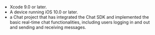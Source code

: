 <PlatformWrapper platform="ios">

- Xcode 9.0 or later.
- A device running iOS 10.0 or later.
- a Chat project that has integrated the Chat SDK and implemented the <Link to="../get-started/get-started-sdk?platform={{platform.PATH}}">basic real-time chat functionalities</Link>, including users logging in and out and sending and receiving messages.

</PlatformWrapper>